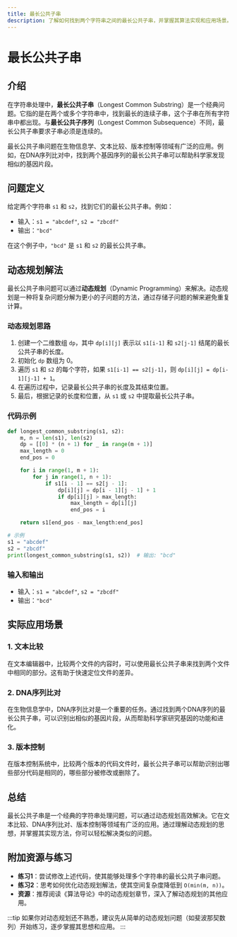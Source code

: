 ```yaml
---
title: 最长公共子串
description: 了解如何找到两个字符串之间的最长公共子串，并掌握其算法实现和应用场景。
---
```


# 最长公共子串

## 介绍

在字符串处理中，**最长公共子串**（Longest Common Substring）是一个经典问题。它指的是在两个或多个字符串中，找到最长的连续子串，这个子串在所有字符串中都出现。与**最长公共子序列**（Longest Common Subsequence）不同，最长公共子串要求子串必须是连续的。

最长公共子串问题在生物信息学、文本比较、版本控制等领域有广泛的应用。例如，在DNA序列比对中，找到两个基因序列的最长公共子串可以帮助科学家发现相似的基因片段。

## 问题定义

给定两个字符串 `s1` 和 `s2`，找到它们的最长公共子串。例如：

- 输入：`s1 = "abcdef"`, `s2 = "zbcdf"`
- 输出：`"bcd"`

在这个例子中，`"bcd"` 是 `s1` 和 `s2` 的最长公共子串。

## 动态规划解法

最长公共子串问题可以通过**动态规划**（Dynamic Programming）来解决。动态规划是一种将复杂问题分解为更小的子问题的方法，通过存储子问题的解来避免重复计算。

### 动态规划思路

1. 创建一个二维数组 `dp`，其中 `dp[i][j]` 表示以 `s1[i-1]` 和 `s2[j-1]` 结尾的最长公共子串的长度。
2. 初始化 `dp` 数组为 0。
3. 遍历 `s1` 和 `s2` 的每个字符，如果 `s1[i-1] == s2[j-1]`，则 `dp[i][j] = dp[i-1][j-1] + 1`。
4. 在遍历过程中，记录最长公共子串的长度及其结束位置。
5. 最后，根据记录的长度和位置，从 `s1` 或 `s2` 中提取最长公共子串。

### 代码示例

```python
def longest_common_substring(s1, s2):
    m, n = len(s1), len(s2)
    dp = [[0] * (n + 1) for _ in range(m + 1)]
    max_length = 0
    end_pos = 0

    for i in range(1, m + 1):
        for j in range(1, n + 1):
            if s1[i - 1] == s2[j - 1]:
                dp[i][j] = dp[i - 1][j - 1] + 1
                if dp[i][j] > max_length:
                    max_length = dp[i][j]
                    end_pos = i

    return s1[end_pos - max_length:end_pos]

# 示例
s1 = "abcdef"
s2 = "zbcdf"
print(longest_common_substring(s1, s2))  # 输出: "bcd"
```

### 输入和输出

- 输入：`s1 = "abcdef"`, `s2 = "zbcdf"`
- 输出：`"bcd"`

## 实际应用场景

### 1. 文本比较

在文本编辑器中，比较两个文件的内容时，可以使用最长公共子串来找到两个文件中相同的部分。这有助于快速定位文件的差异。

### 2. DNA序列比对

在生物信息学中，DNA序列比对是一个重要的任务。通过找到两个DNA序列的最长公共子串，可以识别出相似的基因片段，从而帮助科学家研究基因的功能和进化。

### 3. 版本控制

在版本控制系统中，比较两个版本的代码文件时，最长公共子串可以帮助识别出哪些部分代码是相同的，哪些部分被修改或删除了。

## 总结

最长公共子串是一个经典的字符串处理问题，可以通过动态规划高效解决。它在文本比较、DNA序列比对、版本控制等领域有广泛的应用。通过理解动态规划的思想，并掌握其实现方法，你可以轻松解决类似的问题。

## 附加资源与练习

- **练习1**：尝试修改上述代码，使其能够处理多个字符串的最长公共子串问题。
- **练习2**：思考如何优化动态规划解法，使其空间复杂度降低到 `O(min(m, n))`。
- **资源**：推荐阅读《算法导论》中的动态规划章节，深入了解动态规划的其他应用。

:::tip
如果你对动态规划还不熟悉，建议先从简单的动态规划问题（如斐波那契数列）开始练习，逐步掌握其思想和应用。
:::